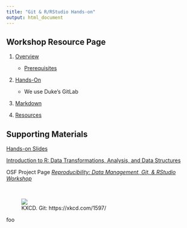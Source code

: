 ```yaml
---
title: "Git & R/RStudio Hands-on"
output: html_document
---
```


## Workshop Resource Page

1. [Overview](outline.html)

    - [Prerequisites](outline.html#prerequisites)  
    
1. [Hands-On](handson.html)

    - We use Duke's GitLab  
    
1. [Markdown](markdown.html)  
1. [Resources](resources.html)


## Supporting Materials

[Hands-on Slides](slides)

[Introduction to R: Data Transformations, Analysis, and Data Structures](/intro2r)

OSF Project Page [*Reproducibility: Data Management, Git, & RStudio Workshop*](https://osf.io/r6wfk/)

&nbsp;

<figure>![](https://imgs.xkcd.com/comics/git.png)<figcaption>KXCD.  Git:  https://xkcd.com/1597/</figcaption></figure>

foo

